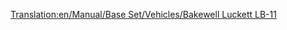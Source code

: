 [[Translation:en/Manual/Base Set/Vehicles/Bakewell Luckett LB-11]]
{{hu/Navbox Légi járművek}}
{{hu/Repülőgépek|Name=Bakewell Luckett LB-11
|Image=[[File:en/McDonnellDouglasMD-11.png|Bakewell Luckett LB-11]]
|Cost=40.515 (81,030)
|Speed=947 km/h (592 MPH)
|Annual=5.343 (10,686)
|Designed=1990
|Lifespan=25
|Capacity=230 utas és 25 csomag levél
|Description=Bevált sugármeghajtású repülőgép. Inkább nagyobb repülőtereken használatos.
|Real-life=[http://hu.wikipedia.org/wiki/McDonnell_Douglas_MD-11 McDonnell Douglas MD-11]
}}